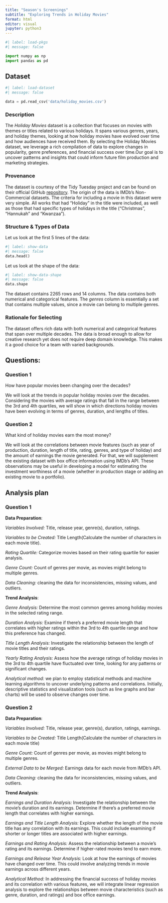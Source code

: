 ```yaml
---
title: "Season's Screenings"
subtitle: "Exploring Trends in Holiday Movies"
format: html
editor: visual
jupyter: python3
---
```


```python
#| label: load-pkgs
#| message: false

import numpy as np
import pandas as pd
```

## Dataset

```python
#| label: load-dataset
#| message: false

data = pd.read_csv('data/holiday_movies.csv')
```

### Description
The *Holiday Movies* dataset is a collection that focuses on movies with themes or titles related to various holidays. It spans various genres, years, and holiday themes, looking at how holiday movies have evolved over time and how audiences have received them. By selecting the Holiday Movies dataset, we leverage a rich compilation of data to explore changes in popularity, genre preferences, and financial success over time.Our goal is to uncover patterns and insights that could inform future film production and marketing strategies.

### Provenance
The dataset is courtesy of the Tidy Tuesday project and can be found on their official GitHub [repository](https://github.com/rfordatascience/tidytuesday/tree/master/data/2023/2023-12-12). The origin of the data is IMDb's Non-Commercial datasets. The criteria for including a movie in this dataset were very simple. All works that had "Holiday" in the title were included, as well as those that had specific types of holidays in the title ("Christmas", "Hannukah" and "Kwanzaa").

### Structure & Types of Data
Let us look at the first 5 lines of the data:
```python
#| label: show-data
#| message: false
data.head()
```


Let us look at the shape of the data:
```python
#| label: show-data-shape
#| message: false
data.shape
```

The dataset contains 2265 rows and 14 columns. The data contains both numerical and categorical features. The *genres* column is essentially a set that contains multiple values, since a movie can belong to multiple genres.

### Rationale for Selecting
The dataset offers rich data with both numerical and categorical features that span over multiple decades. The data is broad enough to allow for creative research yet does not require deep domain knowledge. This makes it a good choice for a team with varied backgrounds.

## Questions:

### Question 1
How have popular movies been changing over the decades?

We will look at the trends in popular holiday movies over the decades. Considering the movies with average ratings that fall in the range between the 3rd and 4th quartiles, we will show in which directions holiday movies have been evolving in terms of genres, duration, and lengths of titles.

### Question 2
What kind of holiday movies earn the most money?

We will look at the correlations between movie features (such as year of production, duration, length of title, rating, genres, and type of holiday) and the amount of earnings the movie generated. For that, we will supplement the existing dataset with box office information using IMDb's API. These observations may be useful in developing a model for estimating the investment worthiness of a movie (whether in production stage or adding an existing movie to a portfolio).

## Analysis plan

### Question 1

**Data Preparation**:

_Variables Involved:_ Title, release year, genre(s), duration, ratings.

_Variables to be Created:_ Title Length(Calculate the number of characters in each movie title).

_Rating Quartile:_ Categorize movies based on their rating quartile for easier analysis.

_Genre Count:_ Count of genres per movie, as movies might belong to multiple genres.

_Data Cleaning:_ cleaning the data for inconsistencies, missing values, and outliers. 

**Trend Analysis**:

_Genre Analysis:_ Determine the most common genres among holiday movies in the selected rating range.

_Duration Analysis:_ Examine if there's a preferred movie length that correlates with higher ratings within the 3rd to 4th quartile range and how this preference has changed.

_Title Length Analysis:_ Investigate the relationship between the length of movie titles and their ratings.

_Yearly Rating Analysis:_ Assess how the average ratings of holiday movies in the 3rd to 4th quartile have fluctuated over time, looking for any patterns or significant changes.

_Analytical method:_ we plan to employ statistical methods and machine learning algorithms to uncover underlying patterns and correlations. Initially, descriptive statistics and visualization tools (such as line graphs and bar charts) will be used to observe changes over time.

### Question 2

**Data Preparation**:

_Variables Involved:_ Title, release year, genre(s), duration, ratings, earnings.

_Variables to be Created:_ Title Length(Calculate the number of characters in each movie title)

_Genre Count:_ Count of genres per movie, as movies might belong to multiple genres.

_External Data to be Merged:_ Earnings data for each movie from IMDb's API.

_Data Cleaning:_ cleaning the data for inconsistencies, missing values, and outliers. 

**Trend Analysis**:

_Earnings and Duration Analysis:_ Investigate the relationship between the movie's duration and its earnings. Determine if there's a preferred movie length that correlates with higher earnings.

_Earnings and Title Length Analysis:_ Explore whether the length of the movie title has any correlation with its earnings. This could include examining if shorter or longer titles are associated with higher earnings.

_Earnings and Rating Analysis:_ Assess the relationship between a movie's rating and its earnings. Determine if higher-rated movies tend to earn more.

_Earnings and Release Year Analysis:_ Look at how the earnings of movies have changed over time. This could involve analyzing trends in movie earnings across different years.

_Analytical Method:_ In addressing the financial success of holiday movies and its correlation with various features, we will integrate linear regression analysis to explore the relationships between movie characteristics (such as genre, duration, and ratings) and box office earnings.

